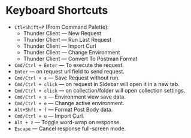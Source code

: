 # Keyboard Shortcuts

- `Ctl+Shift+P` (From Command Palette):
  - Thunder Client — New Request
  - Thunder Client — Run Last Request
  - Thunder Client — Import Curl
  - Thunder Client — Change Environment
  - Thunder Client — Convert To Postman Format
- `Cmd/Ctrl + Enter` — To execute the request.
- `Enter` — on request url field to send request.
- `Cmd/Ctrl + s` — Save Request without run.
- `Cmd/Ctrl + click` — on request in Sidebar will open it in a new tab.
- `Cmd/Ctrl + click` — on collection/folder will open collection settings.
- `Cmd/Ctrl + s` — Environment view save data.
- `Cmd/Ctrl + e` — Change active environment.
- `Alt+Shft + f` — Format Post Body data.
- `Cmd/Ctrl + u` — Import Curl.
- `Alt + z` — Toggle word-wrap on response.
- `Escape` — Cancel response full-screen mode.